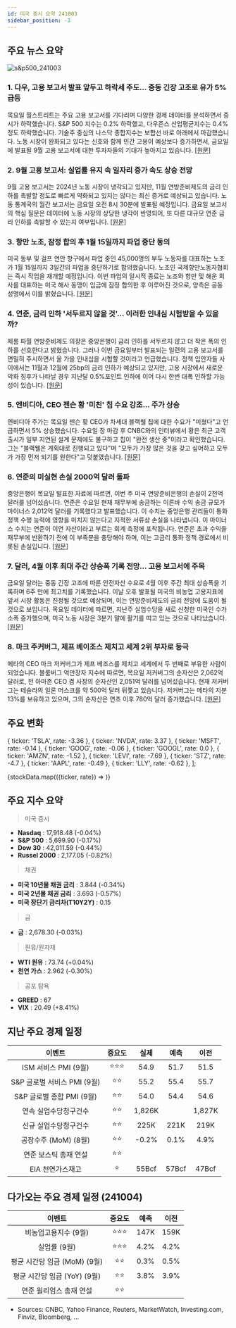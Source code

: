 ```yaml
---
id: 미국 증시 요약 241003
sidebar_position: -3
---
```


## 주요 뉴스 요약

![s&p500_241003](/map/241003.png)

### 1. **다우, 고용 보고서 발표 앞두고 하락세 주도... 중동 긴장 고조로 유가 5% 급등**

목요일 월스트리트는 주요 고용 보고서를 기다리며 다양한 경제 데이터를 분석하면서 증시가 하락했습니다. S&P 500 지수는 0.2% 하락했고, 다우존스 산업평균지수는 0.4% 정도 하락했습니다. 기술주 중심의 나스닥 종합지수는 보합선 바로 아래에서 마감했습니다. 노동 시장이 완화되고 있다는 신호와 함께 민간 고용이 예상보다 증가하면서, 금요일에 발표될 9월 고용 보고서에 대한 투자자들의 기대가 높아지고 있습니다. [[원문]](https://finance.yahoo.com/news/live/stock-market-today-dow-leads-declines-ahead-of-jobs-report-oil-surges-5-as-mideast-focus-intensifies-200102775.html)

### 2. **9월 고용 보고서: 실업률 유지 속 일자리 증가 속도 상승 전망**

9월 고용 보고서는 2024년 노동 시장이 냉각되고 있지만, 11월 연방준비제도의 금리 인하를 촉발할 정도로 빠르게 약화되고 있지는 않다는 최신 증거로 예상되고 있습니다. 노동 통계국의 월간 보고서는 금요일 오전 8시 30분에 발표될 예정입니다. 금요일 보고서의 핵심 질문은 데이터에 노동 시장의 상당한 냉각이 반영되어, 또 다른 대규모 연준 금리 인하를 촉발할 수 있는지 여부입니다. [[원문]](https://finance.yahoo.com/news/september-jobs-report-job-growth-expected-to-pick-up-as-unemployment-rate-stays-flat-153232229.html)

### 3. **항만 노조, 잠정 합의 후 1월 15일까지 파업 중단 동의**

미국 동부 및 걸프 연안 항구에서 파업 중인 45,000명의 부두 노동자를 대표하는 노조가 1월 15일까지 3일간의 파업을 중단하기로 합의했습니다. 노조인 국제항만노동자협회는 즉시 작업을 재개할 예정입니다. 이번 파업의 일시적 종료는 노조와 항만 및 해운 회사를 대표하는 미국 해사 동맹이 임금에 잠정 합의한 후 이루어진 것으로, 양측은 공동 성명에서 이를 밝혔습니다. [[원문]](https://www.marketwatch.com/story/dockworkers-union-agrees-to-suspend-port-strike-until-jan-15-to-provide-time-to-negotiate-new-contract-5fb8cdf9?mod=home-page)

### 4. **연준, 금리 인하 '서두르지 않을 것'... 이러한 인내심 시험받을 수 있을까?**

제롬 파월 연방준비제도 의장은 중앙은행이 금리 인하를 서두르지 않고 더 작은 폭의 인하를 선호한다고 밝혔습니다. 그러나 이번 금요일부터 발표되는 일련의 고용 보고서를 면밀히 주시하면서 올 가을 인내심을 시험할 것이라고 언급했습니다. 정책 입안자들 사이에서는 11월과 12월에 25bp의 금리 인하가 예상되고 있지만, 고용 시장에서 새로운 악화 징후가 나타날 경우 지난달 0.5%포인트 인하에 이어 다시 한번 대폭 인하할 가능성이 있습니다. [[원문]](https://finance.yahoo.com/news/fed-is-in-no-hurry-to-cut-rates-quickly-could-that-patience-be-tested-080010592.html)

### 5. **엔비디아, CEO 젠슨 황 '미친' 칩 수요 강조... 주가 상승**

엔비디아 주가는 목요일 젠슨 황 CEO가 차세대 블랙웰 칩에 대한 수요가 "미쳤다"고 언급하면서 5% 상승했습니다. 수요일 장 마감 후 CNBC와의 인터뷰에서 황은 최근 고객 출시가 일부 지연된 설계 문제에도 불구하고 칩이 "완전 생산 중"이라고 확인했습니다. 그는 "블랙웰은 계획대로 진행되고 있다"며 "모두가 가장 많은 것을 갖고 싶어하고 모두가 가장 먼저 되기를 원한다"고 덧붙였습니다. [[원문]](https://finance.yahoo.com/news/nvidia-stock-rises-as-ceo-jensen-huang-touts-insane-chip-demand-162700341.html)

### 6. **연준의 미실현 손실 2000억 달러 돌파**

중앙은행이 목요일 발표한 자료에 따르면, 이번 주 미국 연방준비은행의 손실이 2천억 달러를 넘어섰습니다. 연준은 수요일 현재 재무부에 송금하는 이른바 수익 송금 규모가 마이너스 2,012억 달러를 기록했다고 발표했습니다. 이 수치는 중앙은행 관리들이 통화 정책 수행 능력에 영향을 미치지 않는다고 지적한 서류상 손실을 나타냅니다. 이 마이너스 수치는 연준이 이연 자산이라고 부르는 회계 측정에 포착됩니다. 연준은 초과 수익을 재무부에 반환하기 전에 이 부족분을 충당해야 하며, 이는 고금리 통화 정책 경로에서 비롯된 손실입니다. [[원문]](https://www.reuters.com/business/finance/feds-paper-losses-top-200-bln-mark-2024-10-03/)

### 7. **달러, 4월 이후 최대 주간 상승폭 기록 전망... 고용 보고서에 주목**

금요일 달러는 중동 긴장 고조에 따른 안전자산 수요로 4월 이후 주간 최대 상승폭을 기록하며 6주 만에 최고치를 기록했습니다. 이날 오후 발표될 미국의 비농업 고용지표에 앞서 시장 활동은 진정될 것으로 예상되며, 이는 연방준비제도의 금리 전망에 도움이 될 것으로 보입니다. 목요일 데이터에 따르면, 지난주 실업수당을 새로 신청한 미국인 수가 소폭 증가했으며, 미국 노동 시장은 3분기 말에 활기를 띠고 있는 것으로 나타났습니다. [[원문]](https://www.reuters.com/markets/currencies/dollar-poised-largest-weekly-gain-since-april-jobs-report-focus-2024-10-04/)

### 8. **마크 주커버그, 제프 베이조스 제치고 세계 2위 부자로 등극**

메타의 CEO 마크 저커버그가 제프 베조스를 제치고 세계에서 두 번째로 부유한 사람이 되었습니다. 블룸버그 억만장자 지수에 따르면, 목요일 저커버그의 순자산은 2,062억 달러로, 전 아마존 CEO 겸 사장의 순자산인 2,051억 달러를 넘어섰습니다. 현재 저커버그는 테슬라의 일론 머스크를 약 500억 달러 뒤쫓고 있습니다. 저커버그는 메타의 지분 13%를 보유하고 있으며, 그의 순자산은 연초 이후 780억 달러 증가했습니다. [[원문]](https://www.cnbc.com/2024/10/03/mark-zuckerberg-passes-jeff-bezos-as-worlds-second-richest-person.html)

## 주요 변화

  { ticker: 'TSLA', rate: -3.36 },
  { ticker: 'NVDA', rate: 3.37 },
  { ticker: 'MSFT', rate: -0.14 },
  { ticker: 'GOOG', rate: -0.06 },
  { ticker: 'GOOGL', rate: 0.0 },
  { ticker: 'AMZN', rate: -1.52 },
  { ticker: 'LEVI', rate: -7.69 },
  { ticker: 'STZ', rate: -4.7 },
  { ticker: 'AAPL', rate: -0.49 },
  { ticker: 'LLY', rate: -0.62 },
];

{stockData.map(({ticker, rate}) => <StockCardMini key={ticker} ticker={ticker} rate={rate}></StockCardMini>)}

## 주요 지수 요약

> 미국 증시

- **Nasdaq** : 17,918.48 (-0.04%)
- **S&P 500** : 5,699.90 (-0.17%)
- **Dow 30** : 42,011.59 (-0.44%)
- **Russel 2000** : 2,177.05 (-0.82%)

> 채권

- **미국 10년물 채권 금리** : 3.844 (-0.34%)
- **미국 2년물 채권 금리** : 3.693 (-0.57%)
- **미국 장단기 금리차(T10Y2Y)** : 0.15

> 금

- **금** : 2,678.30 (-0.03%)

> 원유/원자재

- **WTI 원유** : 73.74 (+0.04%)
- **천연 가스** : 2.962 (-0.30%)

> 공포 탐욕

- **GREED** : 67
- **VIX** : 20.49 (+8.41%)

## 지난 주요 경제 일정

|           이벤트            | 중요도 |  실제  | 예측  |  이전  |
| :-------------------------: | :----: | :----: | :---: | :----: |
|    ISM 서비스 PMI (9월)     | ⭐⭐⭐ |  54.9  | 51.7  |  51.5  |
| S&P 글로벌 서비스 PMI (9월) |  ⭐⭐  |  55.2  | 55.4  |  55.7  |
|  S&P 글로벌 종합 PMI (9월)  |  ⭐⭐  |  54.0  | 54.4  |  54.6  |
|    연속 실업수당청구건수    |  ⭐⭐  | 1,826K |       | 1,827K |
|    신규 실업수당청구건수    |  ⭐⭐  |  225K  | 221K  |  219K  |
|    공장수주 (MoM) (8월)     |  ⭐⭐  | -0.2%  | 0.1%  |  4.9%  |
|    연준 보스틱 총재 연설    |  ⭐⭐  |        |       |        |
|      EIA 천연가스재고       |   ⭐   | 55Bcf  | 57Bcf | 47Bcf  |

## 다가오는 주요 경제 일정 (241004)

|            이벤트            | 중요도 | 예측 | 이전 |
| :--------------------------: | :----: | :--: | :--: |
|     비농업고용지수 (9월)     | ⭐⭐⭐ | 147K | 159K |
|         실업률 (9월)         | ⭐⭐⭐ | 4.2% | 4.2% |
| 평균 시간당 임금 (MoM) (9월) |  ⭐⭐  | 0.3% | 0.5% |
| 평균 시간당 임금 (YoY) (9월) |  ⭐⭐  | 3.8% | 3.9% |
|   연준 윌리엄스 총재 연설    |  ⭐⭐  |      |      |

- Sources: CNBC, Yahoo Finance, Reuters, MarketWatch, Investing.com, Finviz, Bloomberg, ...
